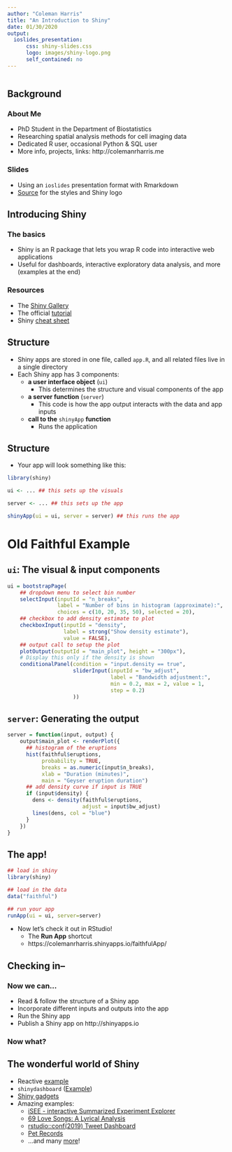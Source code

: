 ```yaml
---
author: "Coleman Harris"
title: "An Introduction to Shiny"
date: 01/30/2020
output:
  ioslides_presentation:
      css: shiny-slides.css
      logo: images/shiny-logo.png
      self_contained: no
---
```

```r

```

## Background

### About Me

- PhD Student in the Department of Biostatistics
- Researching spatial analysis methods for cell imaging data
- Dedicated R user, occasional Python & SQL user
- More info, projects, links: http://colemanrharris.me

### Slides

- Using an `ioslides` presentation format with Rmarkdown
- [Source](https://github.com/rstudio/ShinyDeveloperConference/tree/master/Debugging) for the styles and Shiny logo

## Introducing Shiny

### The basics

- Shiny is an R package that lets you wrap R code into interactive web applications
- Useful for dashboards, interactive exploratory data analysis, and more (examples at the end)

### Resources

- The [Shiny Gallery](https://shiny.rstudio.com/gallery/)
- The official [tutorial](https://shiny.rstudio.com/tutorial/)
- Shiny [cheat sheet](https://shiny.rstudio.com/articles/cheatsheet.html)

## Structure

- Shiny apps are stored in one file, called `app.R`, and all related files live in a single directory
- Each Shiny app has 3 components:
    - **a user interface object** (`ui`)
        - This determines the structure and visual components of the app
    - **a server function** (`server`)
        - This code is how the app output interacts with the data and app inputs
    - **call to the** `shinyApp` **function**
        - Runs the application
    
## Structure

- Your app will look something like this:
```r
library(shiny)

ui <- ... ## this sets up the visuals

server <- ... ## this sets up the app

shinyApp(ui = ui, server = server) ## this runs the app
```

# Old Faithful Example

## `ui`: The visual & input components

```r
ui = bootstrapPage(
    ## dropdown menu to select bin number
    selectInput(inputId = "n_breaks",
                label = "Number of bins in histogram (approximate):",
                choices = c(10, 20, 35, 50), selected = 20),
    ## checkbox to add density estimate to plot
    checkboxInput(inputId = "density",
                  label = strong("Show density estimate"),
                  value = FALSE),
    ## output call to setup the plot
    plotOutput(outputId = "main_plot", height = "300px"),
    # Display this only if the density is shown
    conditionalPanel(condition = "input.density == true",
                     sliderInput(inputId = "bw_adjust",
                                 label = "Bandwidth adjustment:",
                                 min = 0.2, max = 2, value = 1, 
                                 step = 0.2)
                     ))
```

## `server`: Generating the output
```r
server = function(input, output) {
    output$main_plot <- renderPlot({
      ## histogram of the eruptions
      hist(faithful$eruptions,
           probability = TRUE,
           breaks = as.numeric(input$n_breaks),
           xlab = "Duration (minutes)",
           main = "Geyser eruption duration")
      ## add density curve if input is TRUE
      if (input$density) {
        dens <- density(faithful$eruptions,
                        adjust = input$bw_adjust)
        lines(dens, col = "blue")
      }
    })
}
```

## The app!
```r
## load in shiny
library(shiny)

## load in the data
data("faithful")

## run your app
runApp(ui = ui, server=server)
```

- Now let's check it out in RStudio!
  - The **Run App** shortcut
  - https://colemanrharris.shinyapps.io/faithfulApp/

## Checking in--

### Now we can...
- Read & follow the structure of a Shiny app
- Incorporate different inputs and outputs into the app
- Run the Shiny app
- Publish a Shiny app on http://shinyapps.io

### Now what?

## The wonderful world of Shiny

- Reactive [example](https://colemanrharris.shinyapps.io/HinchmanForUSCongress-VoterApplication/)
- `shinydashboard` ([Example](https://edgarruiz.shinyapps.io/db-dashboard/))
- [Shiny gadgets](https://shiny.rstudio.com/articles/gadgets.html)
- Amazing examples:
    - [iSEE - interactive Summarized Experiment Explorer](https://kevinrue.shinyapps.io/isee-shiny-contest/)
    - [69 Love Songs: A Lyrical Analysis](https://committedtotape.shinyapps.io/sixtyninelovesongs/)
    - [rstudio::conf(2019) Tweet Dashboard](https://gadenbuie.shinyapps.io/tweet-conf-dash/)
    - [Pet Records](https://jennadallen.shinyapps.io/pet-records-app/)
    - ...and many [more](https://blog.rstudio.com/2019/04/05/first-shiny-contest-winners/)!